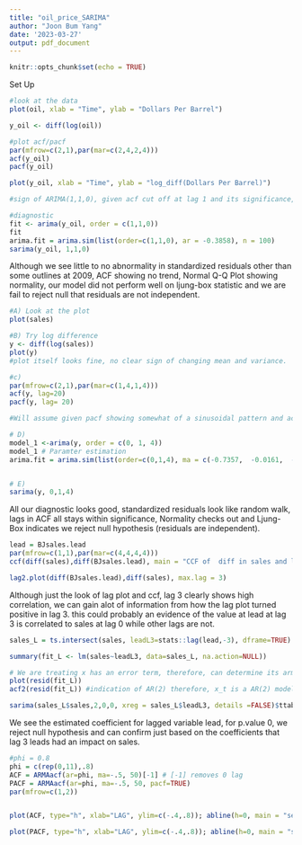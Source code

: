---
title: "oil_price_SARIMA"
author: "Joon Bum Yang"
date: '2023-03-27'
output: pdf_document
---

```{r setup, include=FALSE}
knitr::opts_chunk$set(echo = TRUE)
```

Set Up
```{r}
#look at the data
plot(oil, xlab = "Time", ylab = "Dollars Per Barrel")

y_oil <- diff(log(oil))

#plot acf/pacf
par(mfrow=c(2,1),par(mar=c(2,4,2,4)))
acf(y_oil)
pacf(y_oil)

plot(y_oil, xlab = "Time", ylab = "log_diff(Dollars Per Barrel)")

#sign of ARIMA(1,1,0), given acf cut off at lag 1 and its significance, d = 1 

#diagnostic 
fit <- arima(y_oil, order = c(1,1,0))     
fit
arima.fit = arima.sim(list(order=c(1,1,0), ar = -0.3858), n = 100)
sarima(y_oil, 1,1,0)
```

Although we see little to no abnormality in standardized residuals other than some outlines at 2009, ACF showing no trend, Normal Q-Q Plot showing normality, our model did not perform well on ljung-box statistic and we are fail to reject null that residuals are not independent. 



```{r}
#A) Look at the plot
plot(sales)

#B) Try log difference 
y <- diff(log(sales))
plot(y)
#plot itself looks fine, no clear sign of changing mean and variance.

#c)
par(mfrow=c(2,1),par(mar=c(1,4,1,4)))
acf(y, lag=20)
pacf(y, lag= 20)

#Will assume given pacf showing somewhat of a sinusoidal pattern and acf cut off atlag at q = 4, no signficant lag at both acf and pacf so, D = 1. 

# D)
model_1 <-arima(y, order = c(0, 1, 4))
model_1 # Paramter estimation
arima.fit = arima.sim(list(order=c(0,1,4), ma = c(-0.7357,  -0.0161,  -0.0332,  -0.0159)), n = 150)


# E)
sarima(y, 0,1,4)


```

All our diagnostic looks good, standardized residuals look like random walk, lags in ACF all stays within significance, Normality checks out and Ljung-Box indicates we reject null hypothesis (residuals are independent). 

```{r}
lead = BJsales.lead
par(mfrow=c(1,1),par(mar=c(4,4,4,4)))
ccf(diff(sales),diff(BJsales.lead), main = "CCF of  diff in sales and lead")

lag2.plot(diff(BJsales.lead),diff(sales), max.lag = 3)

```
Although just the look of lag plot and ccf, lag 3 clearly shows high correlation, we can gain alot of information from how the lag plot turned positive in lag 3. this could probably an evidence of the value at lead at lag 3 is correlated to sales at lag 0 while other lags are not. 


```{r, cache= TRUE}
sales_L = ts.intersect(sales, leadL3=stats::lag(lead,-3), dframe=TRUE)

summary(fit_L <- lm(sales~leadL3, data=sales_L, na.action=NULL))

# We are treating x has an error term, therefore, can determine its arma by residuals. 
plot(resid(fit_L))
acf2(resid(fit_L)) #indication of AR(2) therefore, x_t is a AR(2) model

sarima(sales_L$sales,2,0,0, xreg = sales_L$leadL3, details =FALSE)$ttable
```
We see the estimated coefficient for lagged variable lead, for p.value 0, we reject null hypothesis and can confirm just based on the coefficients that lag 3 leads had an impact on sales. 

```{r}
#phi = 0.8
phi = c(rep(0,11),.8)
ACF = ARMAacf(ar=phi, ma=-.5, 50)[-1] # [-1] removes 0 lag
PACF = ARMAacf(ar=phi, ma=-.5, 50, pacf=TRUE)
par(mfrow=c(1,2))


plot(ACF, type="h", xlab="LAG", ylim=c(-.4,.8)); abline(h=0, main = "season acf")

plot(PACF, type="h", xlab="LAG", ylim=c(-.4,.8)); abline(h=0, main = "season pacf")
```
